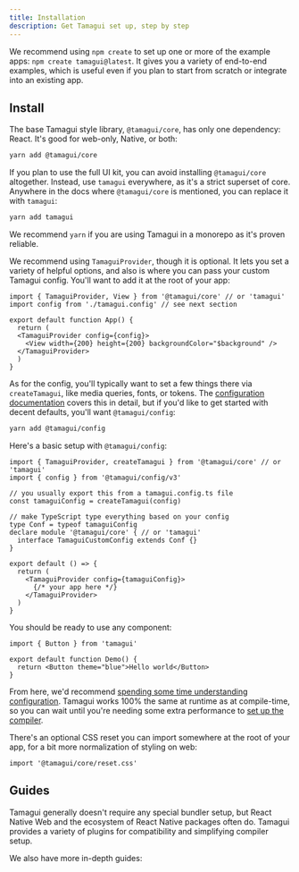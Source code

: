 ```yaml
---
title: Installation
description: Get Tamagui set up, step by step
---
```


We recommend using `npm create` to set up one or more of the example apps: `npm create tamagui@latest`. It gives you a variety of end-to-end examples, which is useful even if you plan to start from scratch or integrate into an existing app.

## Install

The base Tamagui style library, `@tamagui/core`, has only one dependency: React. It's good for web-only, Native, or both:

```bash
yarn add @tamagui/core
```

If you plan to use the full UI kit, you can avoid installing `@tamagui/core` altogether. Instead, use `tamagui` everywhere, as it's a strict superset of core. Anywhere in the docs where `@tamagui/core` is mentioned, you can replace it with `tamagui`:

```bash
yarn add tamagui
```

We recommend `yarn` if you are using Tamagui in a monorepo as it's proven reliable.

We recommend using `TamaguiProvider`, though it is optional. It lets you set a variety of helpful options, and also is where you can pass your custom Tamagui config. You'll want to add it at the root of your app:

```tsx fileName="App.tsx"
import { TamaguiProvider, View } from '@tamagui/core' // or 'tamagui'
import config from './tamagui.config' // see next section

export default function App() {
  return (
  <TamaguiProvider config={config}>
    <View width={200} height={200} backgroundColor="$background" />
  </TamaguiProvider>
  )
}
```

As for the config, you'll typically want to set a few things there via `createTamagui`, like media queries, fonts, or tokens. The [configuration documentation](/docs/core/configuration) covers this in detail, but if you'd like to get started with decent defaults, you'll want `@tamagui/config`:

```bash
yarn add @tamagui/config
```

Here's a basic setup with `@tamagui/config`:

```tsx fileName="App.tsx"
import { TamaguiProvider, createTamagui } from '@tamagui/core' // or 'tamagui'
import { config } from '@tamagui/config/v3'

// you usually export this from a tamagui.config.ts file
const tamaguiConfig = createTamagui(config)

// make TypeScript type everything based on your config
type Conf = typeof tamaguiConfig
declare module '@tamagui/core' { // or 'tamagui'
  interface TamaguiCustomConfig extends Conf {}
}

export default () => {
  return (
    <TamaguiProvider config={tamaguiConfig}>
      {/* your app here */}
    </TamaguiProvider>
  )
}
```

You should be ready to use any component:

<Preview>
  <DemoButton />
</Preview>

```tsx class=preview line=5
import { Button } from 'tamagui'

export default function Demo() {
  return <Button theme="blue">Hello world</Button>
}
```

From here, we'd recommend [spending some time understanding configuration](/docs/core/configuration). Tamagui works 100% the same at runtime as at compile-time, so you can wait until you're needing some extra performance to [set up the compiler](/docs/intro/compiler-install).

There's an optional CSS reset you can import somewhere at the root of your app, for a bit more normalization of styling on web:

```tsx
import '@tamagui/core/reset.css'
```


## Guides

<Notice theme="green">
  Tamagui generally doesn't require any special bundler setup, but React Native Web and the ecosystem of React Native packages often do. Tamagui provides a variety of plugins for compatibility and simplifying compiler setup.
</Notice>

We also have more in-depth guides:

<Spacer/>

<Grid gap="$4">
  <LogoCard title="Webpack" img="/logos/webpack.svg" link="/docs/guides/webpack" subtitle="Powerful module bundler for modern JavaScript applications." colorOffset={0} />
  <LogoCard title="Metro" img="/logos/metro.svg" link="/docs/guides/metro" subtitle="Fast, scalable, and serverless JavaScript bundler for react Native." colorOffset={3} />
  <LogoCard title="Vite" img="/logos/vite.svg" link="/docs/guides/vite" subtitle="Fast and modern development server and build tool." colorOffset={1} />
  <LogoCard title="Expo" img="/logos/expo.svg" link="/docs/guides/expo" subtitle="Platform for creating universal native apps with JavaScript and React." colorOffset={6} />
  <LogoCard fg={0} w="49%" $xs={{fg:0, w:"100%"}} title="Next.js" img="/logos/next-js.svg" link="/docs/guides/next-js" subtitle="Full-featured React framework with great developer experience." colorOffset={2}  />
</Grid>
